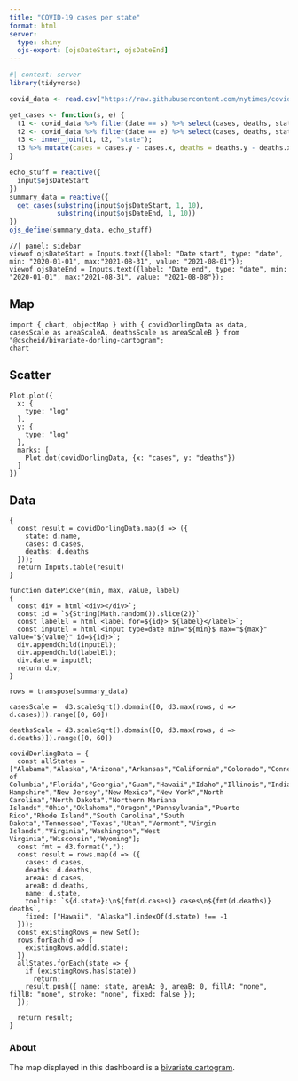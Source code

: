 ```yaml
---
title: "COVID-19 cases per state"
format: html
server: 
  type: shiny
  ojs-export: [ojsDateStart, ojsDateEnd]
---
```


```r
#| context: server
library(tidyverse)

covid_data <- read.csv("https://raw.githubusercontent.com/nytimes/covid-19-data/master/us-states.csv")

get_cases <- function(s, e) {
  t1 <- covid_data %>% filter(date == s) %>% select(cases, deaths, state);
  t2 <- covid_data %>% filter(date == e) %>% select(cases, deaths, state);
  t3 <- inner_join(t1, t2, "state");
  t3 %>% mutate(cases = cases.y - cases.x, deaths = deaths.y - deaths.x) %>% select(state, cases, deaths)
}

echo_stuff = reactive({
  input$ojsDateStart
})
summary_data = reactive({
  get_cases(substring(input$ojsDateStart, 1, 10), 
            substring(input$ojsDateEnd, 1, 10))
})
ojs_define(summary_data, echo_stuff)
```

```ojs
//| panel: sidebar
viewof ojsDateStart = Inputs.text({label: "Date start", type: "date", min: "2020-01-01", max:"2021-08-31", value: "2021-08-01"});
viewof ojsDateEnd = Inputs.text({label: "Date end", type: "date", min: "2020-01-01", max:"2021-08-31", value: "2021-08-08"});
```

::: {.panel-tabset}

## Map

```ojs
import { chart, objectMap } with { covidDorlingData as data, casesScale as areaScaleA, deathsScale as areaScaleB } from "@cscheid/bivariate-dorling-cartogram";
chart
```

## Scatter

```ojs
Plot.plot({
  x: {
    type: "log"
  },
  y: {
    type: "log"
  },
  marks: [
    Plot.dot(covidDorlingData, {x: "cases", y: "deaths"})
  ]
})
```

## Data

```ojs
{
  const result = covidDorlingData.map(d => ({
    state: d.name,
    cases: d.cases,
    deaths: d.deaths
  }));
  return Inputs.table(result)
}
```

:::

```ojs
function datePicker(min, max, value, label)
{
  const div = html`<div></div>`;
  const id = `${String(Math.random()).slice(2)}`
  const labelEl = html`<label for=${id}> ${label}</label>`;
  const inputEl = html`<input type=date min="${min}$ max="${max}" value="${value}" id=${id}>`;
  div.appendChild(inputEl);
  div.appendChild(labelEl);
  div.date = inputEl;
  return div;
}

rows = transpose(summary_data)

casesScale =  d3.scaleSqrt().domain([0, d3.max(rows, d => d.cases)]).range([0, 60])

deathsScale = d3.scaleSqrt().domain([0, d3.max(rows, d => d.deaths)]).range([0, 60])

covidDorlingData = {
  const allStates = ["Alabama","Alaska","Arizona","Arkansas","California","Colorado","Connecticut","Delaware","District of Columbia","Florida","Georgia","Guam","Hawaii","Idaho","Illinois","Indiana","Iowa","Kansas","Kentucky","Louisiana","Maine","Maryland","Massachusetts","Michigan","Minnesota","Mississippi","Missouri","Montana","Nebraska","Nevada","New Hampshire","New Jersey","New Mexico","New York","North Carolina","North Dakota","Northern Mariana Islands","Ohio","Oklahoma","Oregon","Pennsylvania","Puerto Rico","Rhode Island","South Carolina","South Dakota","Tennessee","Texas","Utah","Vermont","Virgin Islands","Virginia","Washington","West Virginia","Wisconsin","Wyoming"];
  const fmt = d3.format(",");
  const result = rows.map(d => ({
    cases: d.cases,
    deaths: d.deaths,
    areaA: d.cases,
    areaB: d.deaths,
    name: d.state,
    tooltip: `${d.state}:\n${fmt(d.cases)} cases\n${fmt(d.deaths)} deaths`,
    fixed: ["Hawaii", "Alaska"].indexOf(d.state) !== -1
  }));
  const existingRows = new Set();
  rows.forEach(d => {
    existingRows.add(d.state);
  })
  allStates.forEach(state => {
    if (existingRows.has(state))
      return;
    result.push({ name: state, areaA: 0, areaB: 0, fillA: "none",  fillB: "none", stroke: "none", fixed: false });
  });

  return result;
}
```

### About

The map displayed in this dashboard is a [bivariate cartogram](https://observablehq.com/@cscheid/bivariate-dorling-cartogram).
